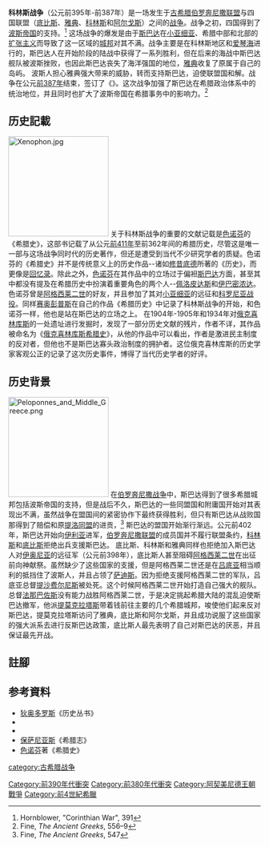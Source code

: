 {{Infobox Military Conflict
|conflict=科林斯战争
|image=[[File:Phalanx1.png|300px]]
|caption=
|date=前395年–前387年
|place=希腊大陆
|territory=伊奥尼亚被割让于波斯
|result=在[[撒狄|撒狄]]缔结了[[安塔西达斯和约|安塔西达斯和约]]
|combatant1=[[斯巴达|斯巴达]]<br />[[伯罗奔尼撒联盟|伯罗奔尼撒联盟]]
|combatant2=[[雅典|雅典]]<br />[[阿尔戈斯|阿尔戈斯]]<br />[[底比斯_(希腊)|底比斯]]<br />[[科林斯|科林斯]]<br />[[阿契美尼德王朝|波斯帝国]]
|commander1=
|commander2=
|casualties1=
|casualties2=
}}
{{Campaignbox 科林斯戰爭}}

'''科林斯战争'''（公元前395年-前387年）是一场发生于[[古希腊|古希腊]][[伯罗奔尼撒联盟|伯罗奔尼撒联盟]]与四国联盟（[[底比斯_(希腊)|底比斯]]、[[雅典|雅典]]、[[科林斯|科林斯]]和[[阿尔戈斯|阿尔戈斯]]）之间的[[战争|战争]]。战争之初，四国得到了[[阿契美尼德王朝|波斯帝国]]的支持。<ref>Hornblower, "Corinthian War", 391</ref>
这场战争的爆发是由于[[斯巴达|斯巴达]]在[[小亚细亚|小亚细亚]]、希腊中部和北部的[[扩张主义|扩张主义]]而导致了这一区域的[[城邦|城邦]]对其不满。战争主要是在科林斯地区和[[爱琴海|爱琴海]]进行的，斯巴达人在开始阶段的陆战中获得了一系列胜利，但在后来的海战中斯巴达舰队被波斯挫败，也因此斯巴达丧失了海洋强国的地位，[[雅典|雅典]]收复了原属于自己的岛屿。
波斯人担心雅典强大带来的威胁，转而支持斯巴达，迫使联盟国和解。战争在公元[[前387年|前387年]]结束，签订了《{{tsl|el|Ανταλκίδειος ειρήνη||安塔西达斯和约}}》。这次战争加强了斯巴达在希腊政治体系中的统治地位，并且同时也扩大了波斯帝国在希腊事务中的影响力。<ref>Fine, ''The Ancient Greeks'', 556–9</ref>

==历史記載==
[[File:Xenophon.jpg|200px]]
关于科林斯战争的重要的文献记载是[[色诺芬|色诺芬]]的《希腊史》，这部书记载了从公元[[前411年|前411年]]至前362年间的希腊历史，尽管这是唯一一部与这场战争同时代的历史著作，但还是遭受到当代不少研究学者的质疑。色诺芬的《希腊史》并不是传统意义上的历史作品--诸如[[修昔底德|修昔底德]]所著的《历史》，而更像是[[回忆录|回忆录]]。除此之外，[[色诺芬|色诺芬]]在其作品中的立场过于偏袒[[斯巴达|斯巴达]]方面，甚至其中都没有提及在希腊历史中扮演着重要角色的两个人--[[佩洛皮达斯|佩洛皮达斯]]和[[伊巴密浓达|伊巴密浓达]]。
色诺芬曾是[[阿格西莱二世|阿格西莱二世]]的好友，并且参加了其对[[小亚细亚|小亚细亚]]的远征和[[科罗尼亚战役|科罗尼亚战役]]。同样[[赛奥彭普斯|赛奥彭普斯]]在自己的作品《希腊历史》中记录了科林斯战争的开始，和色诺芬一样，他也是站在斯巴达的立场之上。
在1904年-1905年和1934年对[[俄克喜林库斯|俄克喜林库斯]]的一处遗址进行发掘时，发现了一部分历史文献的残片，作者不详，其作品被命名为《[[俄克喜林库斯希腊史|俄克喜林库斯希腊史]]》，从他的作品中可以看出，作者是激进民主制度的反对者，但他也不是斯巴达寡头政治制度的拥护者。这位俄克喜林库斯的历史学家客观公正的记录了这次历史事件，博得了当代历史学者的好评。

==历史背景==
[[File:Peloponnes_and_Middle_Greece.png|200px]]
在[[伯罗奔尼撒战争|伯罗奔尼撒战争]]中，斯巴达得到了很多希腊城邦包括波斯帝国的支持，但是战后不久，斯巴达的一些同盟国和附庸国开始对其表现出不满，虽然战争在盟国间的紧密协作下最终获得胜利，但只有斯巴达从战败国那得到了赔偿和原[[提洛同盟|提洛同盟]]的进贡，<ref>Fine, ''The Ancient Greeks'', 547</ref> 斯巴达的盟国开始渐行渐远。公元前402年，斯巴达开始向[[伊利亚|伊利亚]]进军，[[伯罗奔尼撒联盟|伯罗奔尼撒联盟]]的成员国并不履行联盟条约，[[科林斯|科林斯]]和[[底比斯_(希腊)|底比斯]]拒绝出兵支援斯巴达。
底比斯、科林斯和雅典同样也拒绝加入斯巴达人对[[伊奥尼亚|伊奥尼亚]]的远征军（公元前398年），底比斯人甚至阻碍[[阿格西莱二世|阿格西莱二世]]在出征前向神献祭。虽然缺少了这些国家的支援，但是阿格西莱二世还是在[[吕底亚|吕底亚]]相当顺利的抵挡住了波斯人，并且占领了[[萨迪斯|萨迪斯]]。因为拒绝支援阿格西莱二世的军队，吕底亚总督[[提沙费尔尼斯|提沙费尔尼斯]]被处死。这个时候阿格西莱二世开始打造自己强大的舰队。
总督[[法那巴佐斯|法那巴佐斯]]没有能力战胜阿格西莱二世，于是决定挑起希腊大陆的混乱迫使斯巴达撤军，他派[[提莫克拉塔斯|提莫克拉塔斯]]带着钱前往主要的几个希腊城邦，唆使他们起来反对斯巴达，提莫克拉塔斯访问了雅典，底比斯和阿尔戈斯，并且成功说服了这些国家的强大派系去进行反斯巴达政策，底比斯人最先表明了自己对斯巴达的厌恶，并且保证最先开战。

==註腳==
<references/>

==参考資料==
*[[西西里的狄奥多罗斯|狄奥多罗斯]]《历史丛书》
*{{cite book |last=Fine |first=John V. A. |title=The Ancient Greeks: A critical history |url=https://archive.org/details/ancientgreeks00john |url-access=registration |year=1983 |publisher=Harvard University Press| location=Cambridge, MA |isbn=978-0-674-03314-6 }}
*{{cite encyclopedia |last=Hornblower |first=Simon |editor=Simon Hornblower |editor2=Antony Spawforth|encyclopedia=The Oxford Classical Dictionary |title=Corinthian War |edition=3rd edition, revised |year=2003 |publisher=Oxford University Press |location=Oxford |pages=391 |isbn=978-0-19-860641-3}}
*[[保萨尼亚斯_(地理学家)|保萨尼亚斯]]《希腊志》
*[[色诺芬|色诺芬]]著《希腊史》

{{古希腊战争}}
[[category:古希腊战争|category:古希腊战争]]
[[Category:前390年代衝突|Category:前390年代衝突]]
[[Category:前380年代衝突|Category:前380年代衝突]]
[[Category:阿契美尼德王朝戰爭|Category:阿契美尼德王朝戰爭]]
[[Category:前4世紀希臘|Category:前4世紀希臘]]